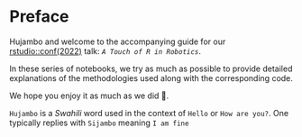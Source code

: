 # Preface {.unnumbered}

Hujambo and welcome to the accompanying guide for our [rstudio::conf(2022)](https://www.rstudio.com/conference/) talk: *`A Touch of R in Robotics`*.

In these series of notebooks, we try as much as possible to provide detailed explanations of the methodologies used along with the corresponding code.

We hope you enjoy it as much as we did 🤖.

::: callout-note
`Hujambo` is a *Swahili* word used in the context of `Hello` or `How are you?`. One typically replies with `Sijambo` meaning `I am fine`
:::

<br> <br>


